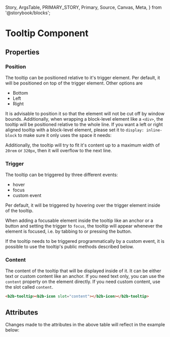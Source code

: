   Story,
  ArgsTable,
  PRIMARY_STORY,
  Primary,
  Source,
  Canvas,
  Meta,
} from '@storybook/blocks';


<Meta of={TooltipStories} />

# Tooltip Component

<Canvas columns={3} withSource="open" withToolbar={false}>
  <Story id="components-interaction-tooltip--story-010-hover" />
</Canvas>

## Properties

### Position

The tooltip can be positioned relative to it's trigger element. Per default,
it will be positioned on top of the trigger element. Other options are

- Bottom
- Left
- Right

It is advisable to position it so that the element will not be cut off by window
bounds. Additionally, when wrapping a block-level element like a `<div>`, the tooltip
will be positioned relative to the whole line. If you want a left or right aligned tooltip
with a block-level element, please set it to `display: inline-block` to make sure it only uses
the space it needs:

<Canvas columns={3} withSource="open" withToolbar={false}>
  <Story id="components-interaction-tooltip--story-090-block-element" />
</Canvas>

Additionally, the tooltip will try to fit it's content up to a maximum width
of `20rem` or `320px`, then it will overflow to the next line.

### Trigger

The tooltip can be triggered by three different events:

- hover
- focus
- custom event

Per default, it will be triggered by hovering over the trigger element inside of the tooltip.

When adding a focusable element inside the tooltip like an anchor or a button and setting the trigger
to `focus`, the tooltip will appear whenever the element is focused, i.e. by tabbing to or pressing the button.

If the tooltip needs to be triggered programmatically by a custom event, it is possible to use the tooltip's public methods described
below.

### Content

The content of the tooltip that will be displayed inside of it. It can be either text or custom content like an anchor.
If you need text only, you can use the `content` property on the element directly. If you need custom content, use the slot
called `content`.

```html
<b2b-tooltip><b2b-icon slot="content"></b2b-icon></b2b-tooltip>
```

## Attributes

<ArgsTable story={PRIMARY_STORY} />
Changes made to the attributes in the above table will reflect in the example below:
<Primary />
